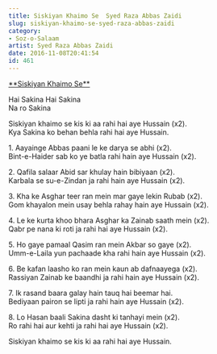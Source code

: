 ```yaml
---
title: Siskiyan Khaimo Se  Syed Raza Abbas Zaidi
slug: siskiyan-khaimo-se-syed-raza-abbas-zaidi
category: 
- Soz-o-Salaam
artist: Syed Raza Abbas Zaidi
date: 2016-11-08T20:41:54
id: 461
---
```


<p><span style="text-decoration: underline;">**Siskiyan Khaimo Se**</span></p>
<p>Hai Sakina Hai Sakina<br />
Na ro Sakina</p>
<p>Siskiyan khaimo se kis ki aa rahi hai aye Hussain (x2).<br />
Kya Sakina ko behan behla rahi hai aye Hussain.</p>
<p>1. Aayainge Abbas paani le ke darya se abhi (x2).<br />
Bint-e-Haider sab ko ye batla rahi hain aye Hussain (x2).</p>
<p>2. Qafila salaar Abid sar khulay hain bibiyaan (x2).<br />
Karbala se su-e-Zindan ja rahi hain aye Hussain (x2).</p>
<p>3. Kha ke Asghar teer ran mein mar gaye lekin Rubab (x2).<br />
Gom khayalon mein usay behla rahay hain aye Hussain (x2).</p>
<p>4. Le ke kurta khoo bhara Asghar ka Zainab saath mein (x2).<br />
Qabr pe nana ki roti ja rahi hai aye Hussain (x2).</p>
<p>5. Ho gaye pamaal Qasim ran mein Akbar so gaye (x2).<br />
Umm-e-Laila yun pachaade kha rahi hain aye Hussain (x2).</p>
<p>6. Be kafan laasho ko ran mein kaun ab dafnaayega (x2).<br />
Rassiyan Zainab ke baandhi ja rahi hain aye Hussain (x2).</p>
<p>7. Ik rasand baara galay hain tauq hai beemar hai.<br />
Bediyaan pairon se lipti ja rahi hain aye Hussain (x2).</p>
<p>8. Lo Hasan baali Sakina dasht ki tanhayi mein (x2).<br />
Ro rahi hai aur kehti ja rahi hai aye Hussain (x2).</p>
<p>Siskiyan khaimo se kis ki aa rahi hai aye Hussain.</p>
